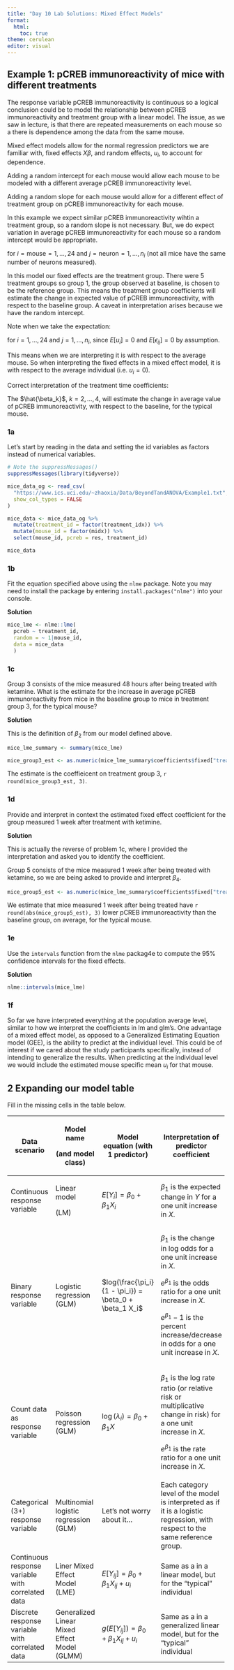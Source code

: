 ```yaml
---
title: "Day 10 Lab Solutions: Mixed Effect Models"
format: 
  html:
    toc: true
theme: cerulean
editor: visual
---
```


## Example 1: pCREB immunoreactivity of mice with different treatments

The response variable pCREB immunoreactivity is continuous so a logical conclusion could be to model the relationship between pCREB immunoreactivity and treatment group with a linear model. The issue, as we saw in lecture, is that there are repeated measurements on each mouse so a there is dependence among the data from the same mouse.

Mixed effect models allow for the normal regression predictors we are familiar with, fixed effects $X\beta$, and random effects, $u_i$, to account for dependence.

Adding a random intercept for each mouse would allow each mouse to be modeled with a different average pCREB immunoreactivity level.

Adding a random slope for each mouse would allow for a different effect of treatment group on pCREB immunoreactivity for each mouse.

In this example we expect similar pCREB immunoreactivity wihtin a treatment group, so a random slope is not necessary. But, we do expect variation in average pCREB immunoreactivity for each mouse so a random intercept would be appropriate.

\begin{equation}
  \begin{split}
  &\text{pCREB immunoreactivity}_{ij} = \beta_0\\
  &+ \beta_1 I(\text{treatment group}_{ij} = 2) + \beta_2 I(\text{treatment group}_{ij} = 3)\\ 
  &+ \beta_3 I(\text{treatment group}_{ij} = 4) + \beta_4 I(\text{treatment group}_{ij} = 5)\\
  &+ u_i + \epsilon_{ij}
  \end{split}
\end{equation} for $i = \text{mouse} = 1,...,24$ and $j = \text{neuron} = 1,...,n_i$ (not all mice have the same number of neurons measured).

In this model our fixed effects are the treatment group. There were 5 treatment groups so group 1, the group observed at baseline, is chosen to be the reference group. This means the treatment group coefficients will estimate the change in expected value of pCREB immunoreactivity, with respect to the baseline group. A caveat in interpretation arises because we have the random intercept.

Note when we take the expectation:

\begin{equation}
  \begin{split}
  &E[\text{pCREB immunoreactivity}_{ij}] = \beta_0\\
  &+ \beta_1 I(\text{treatment group}_{ij} = 2) + \beta_2 I(\text{treatment group}_{ij} = 3)\\ 
  &+ \beta_3 I(\text{treatment group}_{ij} = 4) + \beta_4 I(\text{treatment group}_{ij} = 5)\\
  &+ 0 + 0
  \end{split}
\end{equation} for $i = 1,...,24$ and $j = 1,...,n_i$, since $E[u_{i}] = 0$ and $E[\epsilon_{ij}] = 0$ by assumption.

This means when we are interpreting it is with respect to the average mouse. So when interpreting the fixed effects in a mixed effect model, it is with respect to the average individual (i.e. $u_i= 0$).

Correct interpretation of the treatment time coefficients:

The $\hat{\beta_k}$, $k = 2,...,4$, will estimate the change in average value of pCREB immunoreactivity, with respect to the baseline, for the typical mouse.

### 1a

Let's start by reading in the data and setting the id variables as factors instead of numerical variables.

```r
# Note the suppressMessages()
suppressMessages(library(tidyverse))

mice_data_og <- read_csv(
  "https://www.ics.uci.edu/~zhaoxia/Data/BeyondTandANOVA/Example1.txt", 
  show_col_types = FALSE
)

mice_data <- mice_data_og %>% 
  mutate(treatment_id = factor(treatment_idx)) %>% 
  mutate(mouse_id = factor(midx)) %>% 
  select(mouse_id, pcreb = res, treatment_id)

mice_data
```

### 1b

Fit the equation specified above using the `nlme` package. Note you may need to install the package by entering `install.packages("nlme")` into your console.

**Solution**

```r
mice_lme <- nlme::lme(
  pcreb ~ treatment_id, 
  random = ~ 1|mouse_id,
  data = mice_data
  )
```

### 1c

Group 3 consists of the mice measured 48 hours after being treated with ketamine. What is the estimate for the increase in average pCREB immunoreactivity from mice in the baseline group to mice in treatment group 3, for the typical mouse?

**Solution**

This is the definition of $\beta_2$ from our model defined above.

```r
mice_lme_summary <- summary(mice_lme)

mice_group3_est <- as.numeric(mice_lme_summary$coefficients$fixed["treatment_id3"])
```

The estimate is the coeffieicent on treatment group 3, `r round(mice_group3_est, 3)`.

### 1d

Provide and interpret in context the estimated fixed effect coefficient for the group measured 1 week after treatment with ketimine.

**Solution**

This is actually the reverse of problem 1c, where I provided the interpretation and asked you to identify the coefficient.

Group 5 consists of the mice measured 1 week after being treated with ketamine, so we are being asked to provide and interpret $\beta_4$.

```r
mice_group5_est <- as.numeric(mice_lme_summary$coefficients$fixed["treatment_id5"])
```

We estimate that mice measured 1 week after being treated have `r round(abs(mice_group5_est), 3)` lower pCREB immunoreactivity than the baseline group, on average, for the typical mouse.

### 1e

Use the `intervals` function from the `nlme` packag4e to compute the 95% confidence intervals for the fixed effects.

**Solution**

```r
nlme::intervals(mice_lme)
```

### 1f

So far we have interpreted everything at the population average level, similar to how we interpret the coefficients in lm and glm's. One advantage of a mixed effect model, as opposed to a Generalized Estimating Equation model (GEE), is the ability to predict at the individual level. This could be of interest if we cared about the study participants specifically, instead of intending to generalize the results. When predicting at the individual level we would include the estimated mouse specific mean $u_i$ for that mouse.

## 2 Expanding our model table

Fill in the missing cells in the table below.

+---------------------------------------------------+----------------------------------------------+--------------------------------------------------------+------------------------------------------------------------------------------------------------------------------------------+
| Data scenario                                     | Model name                                   | Model equation (with 1 predictor)                      | Interpretation of predictor coefficient                                                                                      |
|                                                   |                                              |                                                        |                                                                                                                              |
|                                                   | (and model class)                            |                                                        |                                                                                                                              |
+===================================================+==============================================+========================================================+==============================================================================================================================+
| Continuous response variable                      | Linear model                                 | $E[Y_i] = \beta_0 + \beta_1 X_i$                       | $\beta_1$ is the expected change in $Y$ for a one unit increase in $X$.                                                      |
|                                                   |                                              |                                                        |                                                                                                                              |
|                                                   | (LM)                                         |                                                        |                                                                                                                              |
+---------------------------------------------------+----------------------------------------------+--------------------------------------------------------+------------------------------------------------------------------------------------------------------------------------------+
| Binary response variable                          | Logistic regression (GLM)                    | $log(\frac{\pi_i}{1 - \pi_i}) = \beta_0 + \beta_1 X_i$ | $\beta_1$ is the change in log odds for a one unit increase in $X$.                                                          |
|                                                   |                                              |                                                        |                                                                                                                              |
|                                                   |                                              |                                                        | $e^{\beta_1}$ is the odds ratio for a one unit increase in $X$.                                                              |
|                                                   |                                              |                                                        |                                                                                                                              |
|                                                   |                                              |                                                        | $e^{\beta_1} -1$ is the percent increase/decrease in odds for a one unit increase in $X$.                                    |
+---------------------------------------------------+----------------------------------------------+--------------------------------------------------------+------------------------------------------------------------------------------------------------------------------------------+
| Count data as response variable                   | Poisson regression (GLM)                     | $\log(\lambda_i) = \beta_0 + \beta_1 X$                | $\beta_1$ is the log rate ratio (or relative risk or multiplicative change in risk) for a one unit increase in $X$.          |
|                                                   |                                              |                                                        |                                                                                                                              |
|                                                   |                                              |                                                        | $e^{\beta_1}$ is the rate ratio for a one unit increase in $X$.                                                              |
+---------------------------------------------------+----------------------------------------------+--------------------------------------------------------+------------------------------------------------------------------------------------------------------------------------------+
| Categorical (3+) response variable                | Multinomial logistic regression (GLM)        | Let's not worry about it...                            | Each category level of the model is interpreted as if it is a logistic regression, with respect to the same reference group. |
+---------------------------------------------------+----------------------------------------------+--------------------------------------------------------+------------------------------------------------------------------------------------------------------------------------------+
| Continuous response variable with correlated data | Liner Mixed Effect Model (LME)               | $E[Y_{ij}] = \beta_0 + \beta_1 X_{ij} + u_i$           | Same as a in a linear model, but for the "typical" individual                                                                |
+---------------------------------------------------+----------------------------------------------+--------------------------------------------------------+------------------------------------------------------------------------------------------------------------------------------+
| Discrete response variable with correlated data   | Generalized Linear Mixed Effect Model (GLMM) | $g(E[Y_{ij}]) = \beta_0 + \beta_1 X_{ij} + u_i$        | Same as a in a generalized linear model, but for the "typical" individual                                                    |
+---------------------------------------------------+----------------------------------------------+--------------------------------------------------------+------------------------------------------------------------------------------------------------------------------------------+
